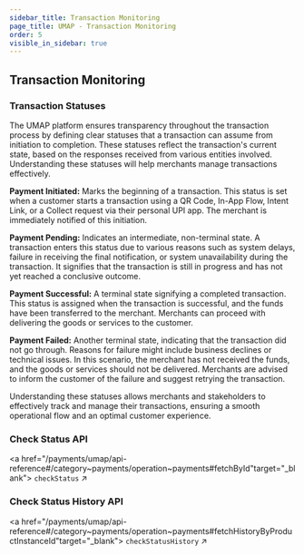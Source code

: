 ```yaml
---
sidebar_title: Transaction Monitoring
page_title: UMAP - Transaction Monitoring
order: 5
visible_in_sidebar: true
---
```


## Transaction Monitoring

### Transaction Statuses

The UMAP platform ensures transparency throughout the transaction process by defining clear statuses that a transaction can assume from initiation to completion. These statuses reflect the transaction's current state, based on the responses received from various entities involved. Understanding these statuses will help merchants manage transactions effectively.

**Payment Initiated:** Marks the beginning of a transaction. This status is set when a customer starts a transaction using a QR Code, In-App Flow, Intent Link, or a Collect request via their personal UPI app. The merchant is immediately notified of this initiation.

**Payment Pending:** Indicates an intermediate, non-terminal state. A transaction enters this status due to various reasons such as system delays, failure in receiving the final notification, or system unavailability during the transaction. It signifies that the transaction is still in progress and has not yet reached a conclusive outcome.

**Payment Successful:** A terminal state signifying a completed transaction. This status is assigned when the transaction is successful, and the funds have been transferred to the merchant. Merchants can proceed with delivering the goods or services to the customer.

**Payment Failed:** Another terminal state, indicating that the transaction did not go through. Reasons for failure might include business declines or technical issues. In this scenario, the merchant has not received the funds, and the goods or services should not be delivered. Merchants are advised to inform the customer of the failure and suggest retrying the transaction.

Understanding these statuses allows merchants and stakeholders to effectively track and manage their transactions, ensuring a smooth operational flow and an optimal customer experience.

### Check Status API

<a href="/payments/umap/api-reference#/category~payments/operation~payments#fetchById"target="_blank">
<code>checkStatus</code> ↗
</a>

### Check Status History API

<a href="/payments/umap/api-reference#/category~payments/operation~payments#fetchHistoryByProductInstanceId"target="_blank">
<code>checkStatusHistory</code> ↗
</a>

